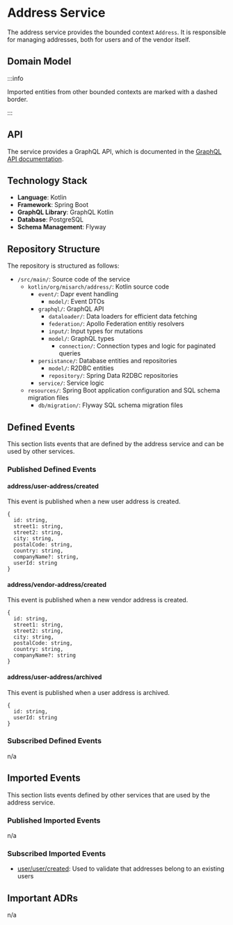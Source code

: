 
# Address Service

The address service provides the bounded context `Address`.
It is responsible for managing addresses, both for users and of the vendor itself.

## Domain Model

<CustomImage path="/renderedDiagrams/addressDomainModel" width="1240.06640625" height="946.625" />

:::info

Imported entities from other bounded contexts are marked with a dashed border.

:::

## API

The service provides a GraphQL API, which is documented in the [GraphQL API documentation](/docs/graphql/address).

## Technology Stack

- **Language**: Kotlin
- **Framework**: Spring Boot
- **GraphQL Library**: GraphQL Kotlin
- **Database**: PostgreSQL
- **Schema Management**: Flyway

## Repository Structure

The repository is structured as follows:

<div className="repository-structure" >

- `/src/main/`: Source code of the service
  - `kotlin/org/misarch/address/`: Kotlin source code
    - `event/`: Dapr event handling
      - `model/`: Event DTOs
    - `graphql/`: GraphQL API
      - `dataloader/`: Data loaders for efficient data fetching
      - `federation/`: Apollo Federation entitiy resolvers
      - `input/`: Input types for mutations
      - `model/`: GraphQL types
        - `connection/`: Connection types and logic for paginated queries
    - `persistance/`: Database entities and repositories
      - `model/`: R2DBC entities
      - `repository/`: Spring Data R2DBC repositories
    - `service/`: Service logic
  - `resources/`: Spring Boot application configuration and SQL schema migration files
    - `db/migration/`: Flyway SQL schema migration files

</div>

## Defined Events

This section lists events that are defined by the address service and can be used by other services.

### Published Defined Events

#### address/user-address/created

This event is published when a new user address is created.

```tsx
{
  id: string,
  street1: string,
  street2: string,
  city: string,
  postalCode: string,
  country: string,
  companyName?: string,
  userId: string
}
```

#### address/vendor-address/created

This event is published when a new vendor address is created.

```tsx
{
  id: string,
  street1: string,
  street2: string,
  city: string,
  postalCode: string,
  country: string,
  companyName?: string
}
```

#### address/user-address/archived

This event is published when a user address is archived.

```tsx
{
  id: string,
  userId: string
}
```

### Subscribed Defined Events

n/a

## Imported Events

This section lists events defined by other services that are used by the address service.

### Published Imported Events

n/a

### Subscribed Imported Events

- [user/user/created](/docs/docs/dev-manuals/services/user#userusercreated): Used to validate that addresses belong to an existing users

## Important ADRs

n/a
